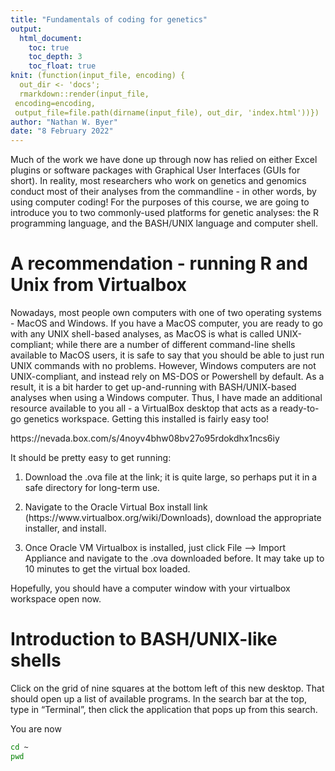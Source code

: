 ```yaml
---
title: "Fundamentals of coding for genetics"
output: 
  html_document:
    toc: true
    toc_depth: 3
    toc_float: true
knit: (function(input_file, encoding) {
  out_dir <- 'docs';
  rmarkdown::render(input_file,
 encoding=encoding,
 output_file=file.path(dirname(input_file), out_dir, 'index.html'))})
author: "Nathan W. Byer"
date: "8 February 2022"
---
```


Much of the work we have done up through now has relied on either Excel plugins or software packages with Graphical User Interfaces (GUIs for short). In reality, most researchers who work on genetics and genomics conduct most of their analyses from the commandline - in other words, by using computer coding! For the purposes of this course, we are going to introduce you to two commonly-used platforms for genetic analyses: the R programming language, and the BASH/UNIX language and computer shell. 

# A recommendation - running R and Unix from Virtualbox

Nowadays, most people own computers with one of two operating systems - MacOS and Windows. If you have a MacOS computer, you are ready to go with any UNIX shell-based analyses, as MacOS is what is called UNIX-compliant; while there are a number of different command-line shells available to MacOS users, it is safe to say that you should be able to just run UNIX commands with no problems. However, Windows computers are not UNIX-compliant, and instead rely on MS-DOS or Powershell by default. As a result, it is a bit harder to get up-and-running with BASH/UNIX-based analyses when using a Windows computer. Thus, I have made an additional resource available to you all - a VirtualBox desktop that acts as a ready-to-go genetics workspace. Getting this installed is fairly easy too!

https://nevada.box.com/s/4noyv4bhw08bv27o95rdokdhx1ncs6iy

It should be pretty easy to get running:

1. Download the .ova file at the link; it is quite large, so perhaps put it in a safe directory for long-term use.

2. Navigate to the Oracle Virtual Box install link (https://www.virtualbox.org/wiki/Downloads), download the appropriate installer, and install.

3. Once Oracle VM Virtualbox is installed, just click File --> Import Appliance and navigate to the .ova downloaded before. It may take up to 10 minutes to get the virtual box loaded.


Hopefully, you should have a computer window with your virtualbox workspace open now. 

# Introduction to BASH/UNIX-like shells

Click on the grid of nine squares at the bottom left of this new desktop. That should open up a list of available programs. In the search bar at the top, type in "Terminal", then click the application that pops up from this search.

You are now

```bash
cd ~
pwd

```